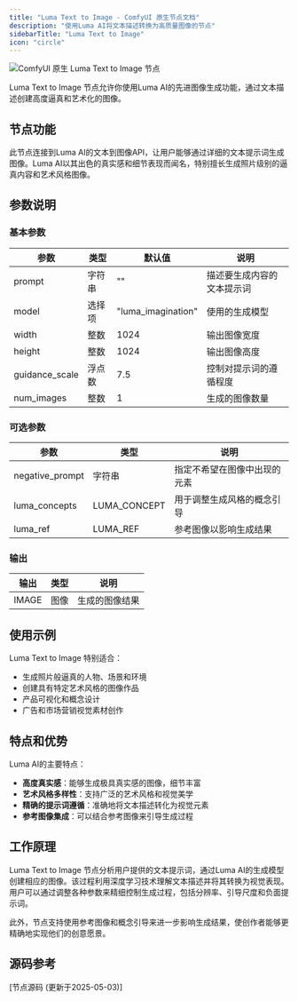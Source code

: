 ```yaml
---
title: "Luma Text to Image - ComfyUI 原生节点文档"
description: "使用Luma AI将文本描述转换为高质量图像的节点"
sidebarTitle: "Luma Text to Image"
icon: "circle"
---
```


![ComfyUI 原生 Luma Text to Image 节点](/images/built-in-nodes/api_nodes/luma/luma-text-to-image.jpg)

Luma Text to Image 节点允许你使用Luma AI的先进图像生成功能，通过文本描述创建高度逼真和艺术化的图像。

## 节点功能

此节点连接到Luma AI的文本到图像API，让用户能够通过详细的文本提示词生成图像。Luma AI以其出色的真实感和细节表现而闻名，特别擅长生成照片级别的逼真内容和艺术风格图像。

## 参数说明

### 基本参数

| 参数 | 类型 | 默认值 | 说明 |
|-----|-----|-------|------|
| prompt | 字符串 | "" | 描述要生成内容的文本提示词 |
| model | 选择项 | "luma_imagination" | 使用的生成模型 |
| width | 整数 | 1024 | 输出图像宽度 |
| height | 整数 | 1024 | 输出图像高度 |
| guidance_scale | 浮点数 | 7.5 | 控制对提示词的遵循程度 |
| num_images | 整数 | 1 | 生成的图像数量 |

### 可选参数

| 参数 | 类型 | 说明 |
|-----|-----|------|
| negative_prompt | 字符串 | 指定不希望在图像中出现的元素 |
| luma_concepts | LUMA_CONCEPT | 用于调整生成风格的概念引导 |
| luma_ref | LUMA_REF | 参考图像以影响生成结果 |

### 输出

| 输出 | 类型 | 说明 |
|-----|-----|------|
| IMAGE | 图像 | 生成的图像结果 |

## 使用示例

Luma Text to Image 特别适合：

- 生成照片般逼真的人物、场景和环境
- 创建具有特定艺术风格的图像作品
- 产品可视化和概念设计
- 广告和市场营销视觉素材创作

## 特点和优势

Luma AI的主要特点：

- **高度真实感**：能够生成极具真实感的图像，细节丰富
- **艺术风格多样性**：支持广泛的艺术风格和视觉美学
- **精确的提示词遵循**：准确地将文本描述转化为视觉元素
- **参考图像集成**：可以结合参考图像来引导生成过程

## 工作原理

Luma Text to Image 节点分析用户提供的文本提示词，通过Luma AI的生成模型创建相应的图像。该过程利用深度学习技术理解文本描述并将其转换为视觉表现。用户可以通过调整各种参数来精细控制生成过程，包括分辨率、引导尺度和负面提示词。

此外，节点支持使用参考图像和概念引导来进一步影响生成结果，使创作者能够更精确地实现他们的创意愿景。

## 源码参考

[节点源码 (更新于2025-05-03)] 